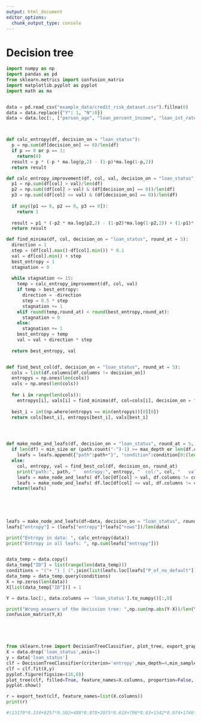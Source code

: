 ```yaml
---
output: html_document
editor_options: 
  chunk_output_type: console
---
```


# Decision tree

```python
import numpy as np
import pandas as pd
from sklearn.metrics import confusion_matrix
import matplotlib.pyplot as pyplot
import math as ma


data = pd.read_csv("example_data/credit_risk_dataset.csv").fillna(0)
data = data.replace({"Y": 1, "N":0})
data = data.loc[:, ["person_age", "loan_percent_income", "loan_int_rate", "cb_person_default_on_file" ,"loan_status"]]



def calc_entropy(df, decision_on = "loan_status"):
  p = np.sum(df[decision_on] == 0)/len(df)
  if p == 0 or p == 1:
    return(0)
  result = p * (-p * ma.log(p,2) - (1-p)*ma.log(1-p,2))
  return result

def calc_entropy_improvement(df, col, val, decision_on = "loan_status"):
  p1 = np.sum(df[col] > val)/len(df)
  p2 = np.sum((df[col] > val) & (df[decision_on] == 0))/len(df)
  p3 = np.sum((df[col] <= val) & (df[decision_on] == 0))/len(df)
  
  if any([p1 == 0, p2 == 0, p3 == 0]):
    return 1
  
  result = p1 * (-p2 * ma.log(p2,2) - (1-p2)*ma.log(1-p2,2)) + (1-p1)*(-p3*ma.log(p3,2)-(1-p3)*ma.log(1-p3,2))
  return result

def find_minima(df, col, decision_on = "loan_status", round_at = 5):
  direction = 1
  step = (df[col].max()-df[col].min()) * 0.1
  val = df[col].min() + step
  best_entropy = 1
  stagnation = 0
  
  while stagnation <= 15:
    temp = calc_entropy_improvement(df, col, val)
    if temp > best_entropy:
      direction = -direction
      step = 0.5 * step
      stagnation += 1
    elif round(temp,round_at) < round(best_entropy,round_at):
      stagnation = 0
    else:
      stagnation += 1
    best_entropy = temp
    val = val + direction * step
    
  return best_entropy, val


def find_best_col(df, decision_on = "loan_status", round_at = 5):
  cols = list(df.columns[df.columns != decision_on])
  entropys = np.ones(len(cols))
  vals = np.ones(len(cols))
  
  for i in range(len(cols)):
    entropys[i], vals[i] = find_minima(df, col=cols[i], decision_on = "loan_status", round_at = 5)
  
  best_i = int(np.where(entropys == min(entropys))[0][0])
  return cols[best_i], entropys[best_i], vals[best_i]




def make_node_and_leafs(df, decision_on = "loan_status", round_at = 5, path = "", condition = "", min_size = 1000, max_depth = 4, leafs = pd.DataFrame(columns=["path", "condition", "rows", "P_of_no_default", "entropy"]), pass_entropy = 0):
  if len(df) < min_size or (path.count("-")-1) >= max_depth or len(df.columns) <= 1:
    leafs = leafs.append({"path":path+"}", "condition":condition[0:(len(condition)-5)], "rows":len(df), "P_of_no_default":np.sum(df[decision_on] == 0)/len(df), "entropy":calc_entropy(df)}, ignore_index=True)
  else:
    col, entropy, val = find_best_col(df, decision_on, round_at)
    print("path:", path, "   entropy:", entropy, "  col:", col, "   val:", val, "  rows:", len(df))
    leafs = make_node_and_leafs( df.loc[df[col] > val, df.columns != col], decision_on, round_at, path+"-R", condition+col+" > "+str(float(round(val,5)))+" and ", min_size, max_depth, leafs, entropy * np.sum(df[col] > val))
    leafs = make_node_and_leafs( df.loc[df[col] <= val, df.columns != col], decision_on, round_at, path + "-L", condition+col+" <= "+str(float(round(val,5)))+" and ", min_size, max_depth, leafs, entropy * np.sum(df[col] <= val))
  return(leafs)
  
  
  


leafs = make_node_and_leafs(df=data, decision_on = "loan_status", round_at = 5, path = "I", min_size = 1000, max_depth = 4)
leafs["entropy"] = (leafs["entropy"]*leafs["rows"])/len(data)

print("Entropy in data: ", calc_entropy(data))
print("Entropy in all leafs: ", np.sum(leafs["entropy"]))


data_temp = data.copy()
data_temp["ID"] = list(range(len(data_temp)))
conditions = "("+ ") | (".join(list(leafs.loc[leafs["P_of_no_default"] < 0.65, leafs.columns == "condition"]["condition"].replace("and","&")))+")"
data_temp = data_temp.query(conditions)
X = np.zeros(len(data))
X[list(data_temp["ID"])] = 1

Y = data.loc[:, data.columns == 'loan_status'].to_numpy()[:,0]

print("Wrong answers of the decission tree: ",np.sum(np.abs(Y-X))/len(Y) * 100, "%")
confusion_matrix(Y,X)





from sklearn.tree import DecisionTreeClassifier, plot_tree, export_graphviz, export_text
X = data.drop('loan_status',axis=1)
y = data['loan_status']
clf = DecisionTreeClassifier(criterion='entropy',max_depth=4,min_samples_split=1000,min_samples_leaf=200,random_state=0)
clf = clf.fit(X,y)
pyplot.figure(figsize=(16,8))
plot_tree(clf, filled=True, feature_names=X.columns, proportion=False, fontsize=6)
pyplot.show()

r = export_text(clf, feature_names=list(X.columns))
print(r)

#(13179*0.334+8257*0.502+488*0.878+2075*0.619+706*0.83+1542*0.974+1746*0.995+754*0.995+767*0.98+628*0.924+227*0.8+1000*0.9)/len(data)
```





